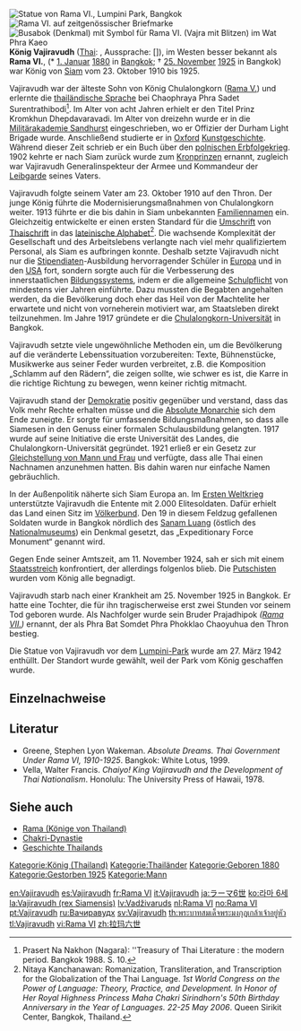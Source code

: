 [[Datei:Rama6statue.JPG|thumb|Statue von Rama VI., Lumpini Park, Bangkok]]
[[Datei:Rama 6 in stamp.jpg|thumb|Rama VI. auf zeitgenössischer Briefmarke]]
[[Datei:Rama6insigwpk0609.jpg|thumb|Busabok (Denkmal) mit Symbol für Rama VI. ([[Vajra]] mit Blitzen) im [[Wat Phra Kaeo]]]]
'''König Vajiravudh''' ([[Thailändische Schrift|Thai]]: {{lang|th|พระบาท สมเด็จ พระปรเมนทรมหาวชิรวุธ}}, Aussprache: [{{IPA|pʰrábàːt sŏmdèt pʰrá pɔramen máhăː wáʧírawút}}]), im Westen besser bekannt als '''Rama VI.''', (* [[1. Januar]] [[1880]] in [[Bangkok]]; † [[25. November]] [[1925]] in Bangkok) war König von [[Siam]] vom 23. Oktober 1910 bis 1925.

Vajiravudh war der älteste Sohn von König Chulalongkorn ([[Rama V.]]) und erlernte die [[thailändische Sprache]] bei Chaophraya Phra Sadet Surentrathibodi<ref>Prasert Na Nakhon (Nagara): ''Treasury of Thai Literature : the modern period. Bangkok 1988. S. 10.</ref>. Im Alter von acht Jahren erhielt er den Titel Prinz Kromkhun Dhepdavaravadi. Im Alter von dreizehn wurde er in die [[Militärakademie Sandhurst]] eingeschrieben, wo er Offizier der Durham Light Brigade wurde. Anschließend studierte er in [[Universität Oxford|Oxford]] [[Kunstgeschichte]]. Während dieser Zeit schrieb er ein Buch über den [[Polnischer Erbfolgekrieg|polnischen Erbfolgekrieg]]. 1902 kehrte er nach Siam zurück wurde zum [[Kronprinz]]en ernannt, zugleich war Vajiravudh Generalinspekteur der Armee und Kommandeur der [[Leibgarde]] seines Vaters.

Vajiravudh folgte seinem Vater am 23. Oktober 1910 auf den Thron. Der junge König führte die Modernisierungsmaßnahmen von Chulalongkorn weiter. 1913 führte er die bis dahin in Siam unbekannten [[Familienname]]n ein. Gleichzeitig entwickelte er einen ersten Standard für die [[Umschrift]] von [[Thailändische Schrift|Thaischrift]] in das [[Lateinisches Alphabet|lateinische Alphabet]]<ref>Nitaya Kanchanawan: Romanization, Transliteration, and Transcription for the Globalization of the Thai Language. ''1st World Congress on the Power of Language: Theory, Practice, and Development. In Honor of Her Royal Highness Princess Maha Chakri Sirindhorn's 50th Birthday Anniversary in the Year of Languages. 22-25 May 2006''. Queen Sirikit Center, Bangkok, Thailand.</ref>. Die wachsende Komplexität der Gesellschaft und des Arbeitslebens verlangte nach viel mehr qualifiziertem Personal, als Siam es aufbringen konnte. Deshalb setzte Vajiravudh nicht nur die [[Stipendiat]]en-Ausbildung hervorragender Schüler in [[Europa]] und in den [[USA]] fort, sondern sorgte auch für die Verbesserung des innerstaatlichen [[Bildungssystem]]s, indem er die allgemeine [[Schulpflicht]] von mindestens vier Jahren einführte. Dazu mussten die Begabten angehalten werden, da die Bevölkerung doch eher das Heil von der Machtelite her erwartete und nicht von vorneherein motiviert war, am Staatsleben direkt teilzunehmen. Im Jahre 1917 gründete er die [[Chulalongkorn-Universität]] in Bangkok.

Vajiravudh setzte viele ungewöhnliche Methoden ein, um die Bevölkerung auf die veränderte Lebenssituation vorzubereiten: Texte, Bühnenstücke, Musikwerke aus seiner Feder wurden verbreitet, z.B. die Komposition „Schlamm auf den Rädern“, die zeigen sollte, wie schwer es ist, die Karre in die richtige Richtung zu bewegen, wenn keiner richtig mitmacht.

Vajiravudh stand der [[Demokratie]] positiv gegenüber und verstand, dass das Volk mehr Rechte erhalten müsse und die [[Absolute Monarchie]] sich dem Ende zuneigte. Er sorgte für umfassende Bildungsmaßnahmen, so dass alle Siamesen in den Genuss einer formalen Schulausbildung gelangten. 1917 wurde auf seine Initiative die erste Universität des Landes, die Chulalongkorn-Universität gegründet. 1921 erließ er ein Gesetz zur [[Gleichstellung von Mann und Frau]] und verfügte, dass alle Thai einen Nachnamen anzunehmen hatten. Bis dahin waren nur einfache Namen gebräuchlich.

In der Außenpolitik näherte sich Siam Europa an. Im [[Erster Weltkrieg|Ersten Weltkrieg]] unterstützte Vajiravudh die Entente mit 2.000 Elitesoldaten. Dafür erhielt das Land einen Sitz im [[Völkerbund]]. Den 19 in diesem Feldzug gefallenen Soldaten wurde in Bangkok nördlich des [[Sanam Luang]] (östlich des [[Nationalmuseum Bangkok|Nationalmuseums]]) ein Denkmal gesetzt, das „Expeditionary Force Monument“ genannt wird.

Gegen Ende seiner Amtszeit, am 11. November 1924, sah er sich mit einem [[Staatsstreich]] konfrontiert, der allerdings folgenlos blieb. Die [[Putsch]]isten wurden vom König alle begnadigt.

Vajiravudh starb nach einer Krankheit am 25. November 1925 in Bangkok. Er hatte eine Tochter, die für ihn tragischerweise erst zwei Stunden vor seinem Tod geboren wurde. Als Nachfolger wurde sein Bruder Prajadhipok ''([[Rama VII.]])'' ernannt, der als Phra Bat Somdet Phra Phokklao Chaoyuhua den Thron bestieg.

Die Statue von Vajiravudh vor dem [[Lumpini-Park]] wurde am 27. März 1942 enthüllt. Der Standort wurde gewählt, weil der Park vom König geschaffen wurde. 

== Einzelnachweise ==
<references/>

==Literatur==
*Greene, Stephen Lyon Wakeman. ''Absolute Dreams. Thai Government Under Rama VI, 1910-1925''. Bangkok: White Lotus, 1999.
*Vella, Walter Francis. ''Chaiyo! King Vajiravudh and the Development of Thai Nationalism''. Honolulu: The University Press of Hawaii, 1978.


== Siehe auch ==
* [[Rama (Könige von Thailand)]]
* [[Chakri-Dynastie]]
* [[Geschichte Thailands]]


{{Vorlage:Navigationsleiste Thailändische Könige}}

{{DEFAULTSORT:Rama 06}}
[[Kategorie:König (Thailand)]]
[[Kategorie:Thailänder]]
[[Kategorie:Geboren 1880]]
[[Kategorie:Gestorben 1925]]
[[Kategorie:Mann]]

{{Personendaten
|NAME=Rama VI.
|ALTERNATIVNAMEN=Vajiravudh (Name als Prinz); Phra Mongkut Klao Chaoyuhua (Name als König)
|KURZBESCHREIBUNG=König von Siam (1910–1925)
|GEBURTSDATUM=1. Januar 1880
|GEBURTSORT=[[Bangkok]], [[Thailand]]
|STERBEDATUM=25. November 1925
|STERBEORT=[[Bangkok]], [[Thailand]]
}}

[[en:Vajiravudh]]
[[es:Vajiravudh]]
[[fr:Rama VI]]
[[it:Vajiravudh]]
[[ja:ラーマ6世]]
[[ko:라마 6세]]
[[la:Vajiravudh (rex Siamensis)]]
[[lv:Vadživaruds]]
[[nl:Rama VI]]
[[no:Rama VI]]
[[pt:Vajiravudh]]
[[ru:Вачиравудх]]
[[sv:Vajiravudh]]
[[th:พระบาทสมเด็จพระมงกุฎเกล้าเจ้าอยู่หัว]]
[[tl:Vajiravudh]]
[[vi:Rama VI]]
[[zh:拉玛六世]]